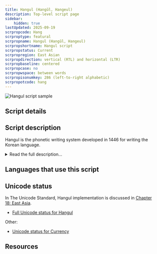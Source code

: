 ```yaml
---
title: Hangul (Hangŭl, Hangeul)
description: Top-level script page
sidebar:
    hidden: true
lastUpdated: 2025-09-19
scrpropcode: Hang
scrproptype: featural
scrpropname: Hangul (Hangŭl, Hangeul)
scrpropshortname: Hangul script
scrpropstatus: Current
scrpropregion: East Asian
scrpropdirection: vertical (RTL) and horizontal (LTR)
scrpropbaseline: centered
scrpropcase: no
scrpropwspace: between words
scrpropisonumkey: 286 (left-to-right alphabetic)
scrpropotcode: hang
---
```



![Hangul script sample](../images/hang-sample.png "Hyunwoo Sun, Flickr, 2010.")

## Script details

<ScriptDetails />

## Script description

Hangul is the phonetic writing system developed in 1446 for writing the Korean language.

<details>
<summary>Read the full description...</summary>Prior to this, Korean had been written in Chinese characters, called _hanja_ in Korean, but this was laborious. A given Chinese character could be used to represent a spoken syllable, irrespective of its original Chinese meaning, or it could be used to represent the Korean word with the closest meaning to its original. Reading was difficult because the intended function of the character was not always apparent. Hangul was developed by King Sejong to combat the difficulties associate with writing Korean in _hanja_. However it was not universally accepted, and for a time was prohibited by Japanese colonial authorities. Only after Korea became independent in 1945 was Hangul accepted as the country's national script.

There are 51 letters, called _conjoining Hangul Jamo_ (or _jamo_ for short), which make up the script. These are: 14 simple consonant, 5 glottalized double letters, 11 consonant clusters, 6 simple vowels, 11 diphthongs, and 4 simple iotized (that is, preceded by a _y_ sound) vowels. Spoken Korean employs syllables of V, VC, VCC, CV, CVC and CVCC configurations. In writing, jamo are grouped into syllable blocks by modifying their size, shape and position to reflect their position in the spoken syllable.

The canonical order of jamo is arranged according to place and manner of articulation. There is slight variation between the North and South Korean orders, but in general, the velar consonants are ordered first, then coronals, labials, sibilants and glottals, with the vowels ordered at the end.

It has been said that Hangul is the most logical script in existence. Although this is obviously a subjective statement, it is true that the script was designed to be structurally very well ordered. The shape of each jamo reflects the articulation of sound it represents, with particular elements relating to place and manner of articulation, or to iotation of vowels. For example, the symbol ㅁ /m/ is a picture of two pursed lips, ㅂ /b/ is the same shape but with two elongated strokes representing the plosive manner of articulation. Consonant jamo are comprised of vertical, horizontal and diagonal lines, as well as curves and circles. Vowel jamo consist of vertical and horizontal lines only. The shape of vowels is based on a horizontal line representing the earth (_yin_), a point or short stroke representing the sun (_yang_), and a vertical line representing mankind.
</details>

## Languages that use this script

<WsList script='Hang' wsMax='5' />

## Unicode status

In The Unicode Standard, Hangul implementation is discussed in [Chapter 18: East Asia](https://www.unicode.org/versions/latest/core-spec/chapter-18/#G31028).

- [Full Unicode status for Hangul](/scrlang/unicode/hang-unicode)


Other:

- [Unicode status for Currency](/scrlang/unicode/x-currency-unicode)


## Resources

<ScriptResources detailSummary='seemore' />

